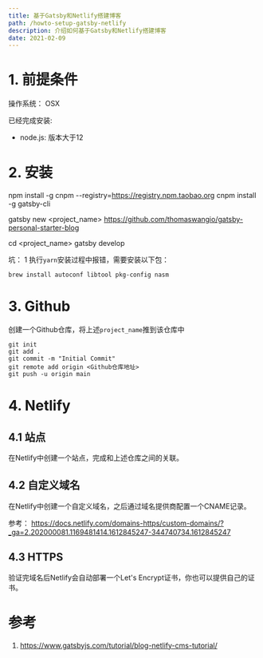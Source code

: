 ```yaml
---
title: 基于Gatsby和Netlify搭建博客
path: /howto-setup-gatsby-netlify
description: 介绍如何基于Gatsby和Netlify搭建博客
date: 2021-02-09
---
```


# 1. 前提条件

操作系统： OSX

已经完成安装:
- node.js: 版本大于12

# 2. 安装

npm install -g cnpm --registry=https://registry.npm.taobao.org
cnpm install -g gatsby-cli

gatsby new <project_name> https://github.com/thomaswangio/gatsby-personal-starter-blog

cd <project_name>
gatsby develop


坑：
1 执行`yarn`安装过程中报错，需要安装以下包：
```
brew install autoconf libtool pkg-config nasm
```

# 3. Github

创建一个Github仓库，将上述`project_name`推到该仓库中

```
git init
git add .
git commit -m "Initial Commit"
git remote add origin <Github仓库地址>
git push -u origin main
```

# 4. Netlify

## 4.1 站点

在Netlify中创建一个站点，完成和上述仓库之间的关联。

## 4.2 自定义域名

在Netlify中创建一个自定义域名，之后通过域名提供商配置一个CNAME记录。

参考： https://docs.netlify.com/domains-https/custom-domains/?_ga=2.202000081.1169481414.1612845247-344740734.1612845247

## 4.3 HTTPS

验证完域名后Netlify会自动部署一个Let's Encrypt证书，你也可以提供自己的证书。


# 参考
1. https://www.gatsbyjs.com/tutorial/blog-netlify-cms-tutorial/